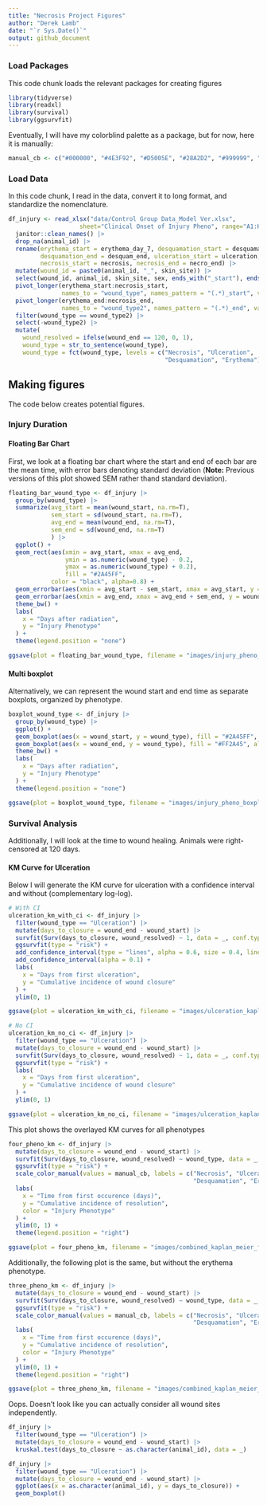 ```yaml
---
title: "Necrosis Project Figures"
author: "Derek Lamb"
date: "`r Sys.Date()`"
output: github_document
---
```


### Load Packages
This code chunk loads the relevant packages for creating figures 
```r
library(tidyverse)
library(readxl)
library(survival)
library(ggsurvfit)
```

Eventually, I will have my colorblind palette as a package, but for now, here it is manually:

```r
manual_cb <- c("#000000", "#4E3F92", "#D5005E", "#28A2D2", "#999999", "#009B77", "#CC49A7",   "#00739E", "#862AAF", "#666666")
```


### Load Data
In this code chunk, I read in the data, convert it to long format, and standardize the nomenclature.
```r
df_injury <- read_xlsx("data/Control Group Data_Model Ver.xlsx",
                    sheet="Clinical Onset of Injury Pheno", range="A1:K36") |> 
  janitor::clean_names() |> 
  drop_na(animal_id) |> 
  rename(erythema_start = erythema_day_7, desquamation_start = desquamation, 
         desquamation_end = desquam_end, ulceration_start = ulceration, ulceration_end = ulc_end,
         necrosis_start = necrosis, necrosis_end = necro_end) |> 
  mutate(wound_id = paste0(animal_id, "_", skin_site)) |> 
  select(wound_id, animal_id, skin_site, sex, ends_with("_start"), ends_with("_end")) |> 
  pivot_longer(erythema_start:necrosis_start,
               names_to = "wound_type", names_pattern = "(.*)_start", values_to = "wound_start") |> 
  pivot_longer(erythema_end:necrosis_end,
               names_to = "wound_type2", names_pattern = "(.*)_end", values_to = "wound_end") |> 
  filter(wound_type == wound_type2) |> 
  select(-wound_type2) |> 
  mutate(
    wound_resolved = ifelse(wound_end == 120, 0, 1),
    wound_type = str_to_sentence(wound_type),
    wound_type = fct(wound_type, levels = c("Necrosis", "Ulceration", 
                                            "Desquamation", "Erythema")))
```


## Making figures
The code below creates potential figures.

### Injury Duration

#### Floating Bar Chart
First, we look at a floating bar chart where the start and end of each bar are the mean time, with error bars denoting standard deviation (**Note:** Previous versions of this plot showed SEM rather thand standard deviation).

```r
floating_bar_wound_type <- df_injury |> 
  group_by(wound_type) |> 
  summarize(avg_start = mean(wound_start, na.rm=T), 
            sem_start = sd(wound_start, na.rm=T),
            avg_end = mean(wound_end, na.rm=T),
            sem_end = sd(wound_end, na.rm=T)
            ) |> 
  ggplot() +
  geom_rect(aes(xmin = avg_start, xmax = avg_end, 
                ymin = as.numeric(wound_type) - 0.2, 
                ymax = as.numeric(wound_type) + 0.2),
                fill = "#2A45FF", 
            color = "black", alpha=0.8) +
  geom_errorbar(aes(xmin = avg_start - sem_start, xmax = avg_start, y = wound_type), width = 0.2)+
  geom_errorbar(aes(xmin = avg_end, xmax = avg_end + sem_end, y = wound_type), width = 0.2) +
  theme_bw() +
  labs(
    x = "Days after radiation",
    y = "Injury Phenotype"
  ) +
  theme(legend.position = "none")

ggsave(plot = floating_bar_wound_type, filename = "images/injury_pheno_floating_bar_start_and_end.png")
```


#### Multi boxplot
Alternatively, we can represent the wound start and end time as separate boxplots, organized by phenotype.

```r
boxplot_wound_type <- df_injury |> 
  group_by(wound_type) |> 
  ggplot() +
  geom_boxplot(aes(x = wound_start, y = wound_type), fill = "#2A45FF", alpha = 0.8) +
  geom_boxplot(aes(x = wound_end, y = wound_type), fill = "#FF2A45", alpha = 0.8) +
  theme_bw() +
  labs(
    x = "Days after radiation",
    y = "Injury Phenotype"
  ) +
  theme(legend.position = "none") 

ggsave(plot = boxplot_wound_type, filename = "images/injury_pheno_boxplot_start_and_end.png")
```


### Survival Analysis 
Additionally, I will look at the time to wound healing. Animals were right-censored at 120 days.

#### KM Curve for Ulceration

Below I will generate the KM curve for ulceration with a confidence interval and without (complementary log-log).

```r
# With CI
ulceration_km_with_ci <- df_injury |> 
  filter(wound_type == "Ulceration") |> 
  mutate(days_to_closure = wound_end - wound_start) |> 
  survfit(Surv(days_to_closure, wound_resolved) ~ 1, data = _, conf.type = "log-log") |> 
  ggsurvfit(type = "risk") +
  add_confidence_interval(type = "lines", alpha = 0.6, size = 0.4, linetype = "dashed") +
  add_confidence_interval(alpha = 0.1) + 
  labs(
    x = "Days from first ulceration",
    y = "Cumulative incidence of wound closure"
  ) +
  ylim(0, 1)

ggsave(plot = ulceration_km_with_ci, filename = "images/ulceration_kaplan_meier_with_ci.png")

# No CI
ulceration_km_no_ci <- df_injury |> 
  filter(wound_type == "Ulceration") |> 
  mutate(days_to_closure = wound_end - wound_start) |> 
  survfit(Surv(days_to_closure, wound_resolved) ~ 1, data = _, conf.type = "log-log") |> 
  ggsurvfit(type = "risk") +
  labs(
    x = "Days from first ulceration",
    y = "Cumulative incidence of wound closure"
  ) +
  ylim(0, 1)

ggsave(plot = ulceration_km_no_ci, filename = "images/ulceration_kaplan_meier_no_ci.png")
```

This plot shows the overlayed KM curves for all phenotypes

```r
four_pheno_km <- df_injury |> 
  mutate(days_to_closure = wound_end - wound_start) |> 
  survfit(Surv(days_to_closure, wound_resolved) ~ wound_type, data = _, conf.type = "log-log") |> 
  ggsurvfit(type = "risk") +
  scale_color_manual(values = manual_cb, labels = c("Necrosis", "Ulceration", 
                                                    "Desquamation", "Erythema")) +
  labs(
    x = "Time from first occurence (days)",
    y = "Cumulative incidence of resolution",
    color = "Injury Phenotype"
  ) +
  ylim(0, 1) +
  theme(legend.position = "right")

ggsave(plot = four_pheno_km, filename = "images/combined_kaplan_meier_four_phenos.png")
```

Additionally, the following plot is the same, but without the erythema phenotype.
```r
three_pheno_km <- df_injury |> 
  mutate(days_to_closure = wound_end - wound_start) |> 
  survfit(Surv(days_to_closure, wound_resolved) ~ wound_type, data = _, conf.type = "log-log") |> 
  ggsurvfit(type = "risk") +
  scale_color_manual(values = manual_cb, labels = c("Necrosis", "Ulceration", 
                                                    "Desquamation", "Erythema")) +
  labs(
    x = "Time from first occurence (days)",
    y = "Cumulative incidence of resolution",
    color = "Injury Phenotype"
  ) +
  ylim(0, 1) +
  theme(legend.position = "right")

ggsave(plot = three_pheno_km, filename = "images/combined_kaplan_meier_three_phenos.png")
```

Oops. Doesn't look like you can actually consider all wound sites independently.
```r
df_injury |> 
  filter(wound_type == "Ulceration") |> 
  mutate(days_to_closure = wound_end - wound_start) |> 
  kruskal.test(days_to_closure ~ as.character(animal_id), data = _) 

df_injury |> 
  filter(wound_type == "Ulceration") |> 
  mutate(days_to_closure = wound_end - wound_start) |> 
  ggplot(aes(x = as.character(animal_id), y = days_to_closure)) +
  geom_boxplot()
```


